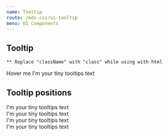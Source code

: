```yaml
---
name: Tooltip
route: /mdx-css/ui-tooltip
menu: UI Components
---
```





## Tooltip

`** Replace "className" with "class" while using with html`

<Playground>
	<div style={{display:'flex', gap: '30px'}}>
		<div class="tooltip-wrap">
			Hover me
			<span class="tooltip-txt tooltip-right">I'm your tiny tooltips text</span>
		</div>
	</div>
</Playground>

## Tooltip positions

<Playground>
	<div style={{display:'flex', gap: '30px'}}>
		<div class="tooltip-wrap tooltip-icon">
			<span class="tooltip-txt tooltip-top">I'm your tiny tooltips text</span>
		</div>
		<div class="tooltip-wrap tooltip-icon">
			<span class="tooltip-txt tooltip-right">I'm your tiny tooltips text</span>
		</div>
		<div class="tooltip-wrap tooltip-icon">
			<span class="tooltip-txt tooltip-bottom">I'm your tiny tooltips text</span>
		</div>
		<div class="tooltip-wrap tooltip-icon">
			<span class="tooltip-txt tooltip-left">I'm your tiny tooltips text</span>
		</div>
	</div>
</Playground>
